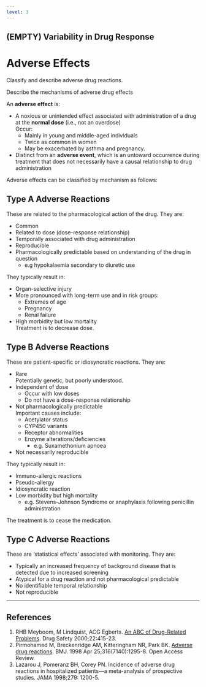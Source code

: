 ```yaml
---
level: 3
---
```


## (EMPTY) Variability in Drug Response

# Adverse Effects

:::CICM
Classify and describe adverse drug reactions.
:::

:::ANZCA
Describe the mechanisms of adverse drug effects
:::

An **adverse effect** is:

* A noxious or unintended effect associated with administration of a drug at the **normal dose** (i.e., not an overdose)\
Occur:
    * Mainly in young and middle-aged individuals
    * Twice as common in women
    * May be exacerbated by asthma and pregnancy.
* Distinct from an **adverse event**, which is an untoward occurrence during treatment that does not necessarily have a causal relationship to drug administration

Adverse effects can be classified by mechanism as follows:

## Type A Adverse Reactions

These are related to the pharmacological action of the drug. They are:

* Common
* Related to dose (dose-response relationship)
* Temporally associated with drug administration
* Reproducible
* Pharmacologically predictable based on understanding of the drug in question
    * e.g hypokalaemia secondary to diuretic use

They typically result in:

* Organ-selective injury
* More pronounced with long-term use and in risk groups:
    * Extremes of age
    * Pregnancy
    * Renal failure
* High morbidity but low mortality\
Treatment is to decrease dose.

## Type B Adverse Reactions

These are patient-specific or idiosyncratic reactions. They are:

* Rare\
  Potentially genetic, but poorly understood.
* Independent of dose\
    * Occur with low doses
    * Do not have a dose-response relationship
* Not pharmacologically predictable\
Important causes include:
    * Acetylator status
    * CYP450 variants
    * Receptor abnormalities
    * Enzyme alterations/deficiencies\
        * e.g. Suxamethonium apnoea
* Not necessarily reproducible

They typically result in:

* Immuno-allergic reactions
* Pseudo-allergy
* Idiosyncratic reaction
* Low morbidity but high mortality
    * e.g. Stevens-Johnson Syndrome or anaphylaxis following penicillin administration

The treatment is to cease the medication.

## Type C Adverse Reactions

These are 'statistical effects' associated with monitoring. They are:

* Typically an increased frequency of background disease that is detected due to increased screening
* Atypical for a drug reaction and not pharmacological predictable
* No identifiable temporal relationship
* Not reproducible

---

## References

1. RHB Meyboom, M Lindquist, ACG Egberts. [An ABC of Drug-Related Problems](http://www.who.int/medicines/areas/quality_safety/safety_efficacy/trainingcourses/abc_course.pdf). Drug Safety 2000;22:415-23.
2. Pirmohamed M, Breckenridge AM, Kitteringham NR, Park BK. [Adverse drug reactions](http://www.ncbi.nlm.nih.gov/pmc/articles/PMC1113033/). BMJ. 1998 Apr 25;316(7140):1295-8. Open Access Review.
3. Lazarou J, Pomeranz BH, Corey PN. Incidence of adverse drug reactions in hospitalized patients—a meta-analysis of prospective studies. JAMA 1998;279: 1200-5.
